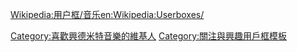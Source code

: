 {{Userbox
  |id=[[檔案:Paul Hindemith 1923.jpg|60px]]
  |id-c=blue
  |info=<span lang="zh-tw">這個用戶喜歡聽'''[[欣德米特]]'''的作品。
  |info-c=white
  |info-s=9
  |border-c=black
}}
<includeonly>[[Category:喜歡興德米特音樂的維基人]]</includeonly>
<noinclude>{{Clear}}[[Wikipedia:用户框/音乐]][[Category:關注與興趣用戶框模板]][[en:Wikipedia:Userboxes/]]</noinclude>